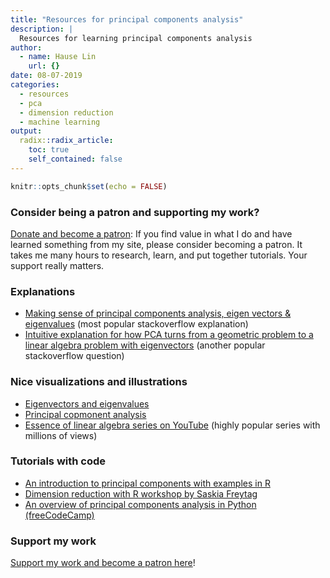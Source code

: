 ```yaml
---
title: "Resources for principal components analysis"
description: |
  Resources for learning principal components analysis
author:
  - name: Hause Lin
    url: {}
date: 08-07-2019
categories: 
  - resources
  - pca
  - dimension reduction
  - machine learning
output:
  radix::radix_article:
    toc: true
    self_contained: false
---
```


```r
knitr::opts_chunk$set(echo = FALSE)
```

### Consider being a patron and supporting my work?

[Donate and become a patron](https://donorbox.org/support-my-teaching): If you find value in what I do and have learned something from my site, please consider becoming a patron. It takes me many hours to research, learn, and put together tutorials. Your support really matters.

### Explanations

* [Making sense of principal components analysis, eigen vectors & eigenvalues](https://stats.stackexchange.com/questions/2691/making-sense-of-principal-component-analysis-eigenvectors-eigenvalues) (most popular stackoverflow explanation)
* [Intuitive explanation for how PCA turns from a geometric problem to a linear algebra problem with eigenvectors](https://stats.stackexchange.com/questions/217995/what-is-an-intuitive-explanation-for-how-pca-turns-from-a-geometric-problem-wit) (another popular stackoverflow question)

### Nice visualizations and illustrations

* [Eigenvectors and eigenvalues](http://setosa.io/ev/eigenvectors-and-eigenvalues/)
* [Principal copmonent analysis](http://setosa.io/ev/principal-component-analysis/)
* [Essence of linear algebra series on YouTube](https://www.youtube.com/playlist?list=PLZHQObOWTQDPD3MizzM2xVFitgF8hE_ab) (highly popular series with millions of views)

### Tutorials with code

* [An introduction to principal components with examples in R](http://www.octoberraindrops.com/publications/Phan_2016_IntroductionToPCA.pdf)
* [Dimension reduction with R workshop by Saskia Freytag](https://rpubs.com/Saskia/520216)
* [An overview of principal components analysis in Python (freeCodeCamp)](https://www.freecodecamp.org/news/an-overview-of-principal-component-analysis-6340e3bc4073/)

### Support my work

[Support my work and become a patron here](https://donorbox.org/support-my-teaching)!
